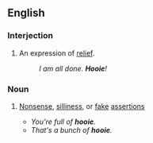 ==English==

===Interjection===
{{en-interjection}}

# {{context|US|South}} An expression of [[relief]].
#:''I am all done. '''Hooie'''!''

===Noun===
{{en-noun}}

# {{slang}} [[nonense|Nonsense]], [[silliness]], or [[fake]] [[assertions]]
#*''You're full of '''hooie'''.''
#*''That's a bunch of '''hooie'''.''